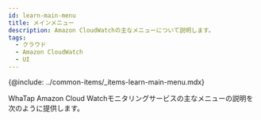 ```yaml
---
id: learn-main-menu
title: メインメニュー
description: Amazon CloudWatchの主なメニューについて説明します。
tags:
  - クラウド
  - Amazon CloudWatch
  - UI
---
```


{@include: ../common-items/_items-learn-main-menu.mdx}

WhaTap Amazon Cloud Watchモニタリングサービスの主なメニューの説明を次のように提供します。


<DocCardList/>
